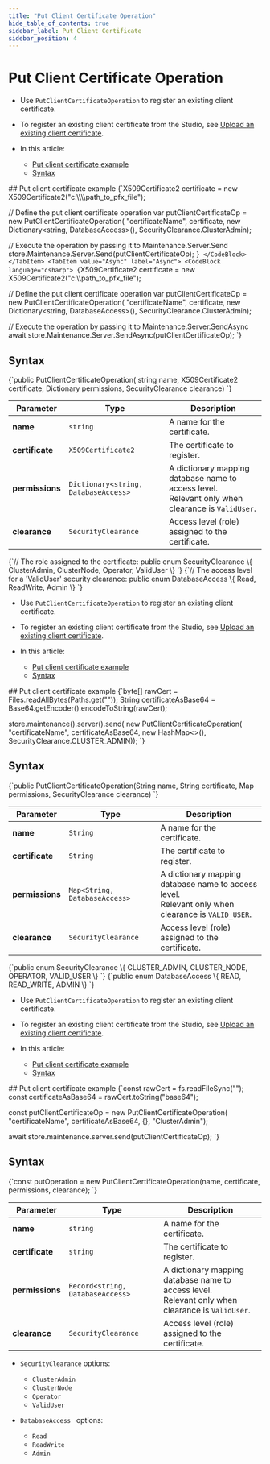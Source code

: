 ---
title: "Put Client Certificate Operation"
hide_table_of_contents: true
sidebar_label: Put Client Certificate
sidebar_position: 4
---




# Put Client Certificate Operation
<LanguageSwitcher supportedLanguages={supportedLanguages} />
<LanguageContent language="csharp">

<Admonition type="note" title="Note">

* Use `PutClientCertificateOperation` to register an existing client certificate.

* To register an existing client certificate from the Studio,
  see [Upload an existing client certificate](../../../../studio/server/certificates/server-management-certificates-view.mdx#upload-an-existing-client-certificate).

* In this article:
  * [Put client certificate example](../../../../client-api/operations/server-wide/certificates/put-client-certificate.mdx#put-client-certificate-example)
  * [Syntax](../../../../client-api/operations/server-wide/certificates/put-client-certificate.mdx#syntax)

</Admonition>
## Put client certificate example

<Tabs groupId='languageSyntax'>
<TabItem value="Sync" label="Sync">
<CodeBlock language="csharp">
{`X509Certificate2 certificate = new X509Certificate2("c:\\\\path_to_pfx_file");

// Define the put client certificate operation 
var putClientCertificateOp = new PutClientCertificateOperation(
    "certificateName",
    certificate, 
    new Dictionary<string, DatabaseAccess>(),
    SecurityClearance.ClusterAdmin);

// Execute the operation by passing it to Maintenance.Server.Send
store.Maintenance.Server.Send(putClientCertificateOp);
`}
</CodeBlock>
</TabItem>
<TabItem value="Async" label="Async">
<CodeBlock language="csharp">
{`X509Certificate2 certificate = new X509Certificate2("c:\\\\path_to_pfx_file");

// Define the put client certificate operation 
var putClientCertificateOp = new PutClientCertificateOperation(
    "certificateName",
    certificate, 
    new Dictionary<string, DatabaseAccess>(),
    SecurityClearance.ClusterAdmin);

// Execute the operation by passing it to Maintenance.Server.SendAsync
await store.Maintenance.Server.SendAsync(putClientCertificateOp);
`}
</CodeBlock>
</TabItem>
</Tabs>



## Syntax

<TabItem value="put_syntax" label="put_syntax">
<CodeBlock language="csharp">
{`public PutClientCertificateOperation(
    string name, 
    X509Certificate2 certificate, 
    Dictionary<string, DatabaseAccess> permissions, 
    SecurityClearance clearance)
`}
</CodeBlock>
</TabItem>

| Parameter       | Type                                 | Description                                                                                         |
|-----------------|--------------------------------------|-----------------------------------------------------------------------------------------------------|
| **name**        | `string`                             | A name for the certificate.                                                                         |
| **certificate** | `X509Certificate2`                   | The certificate to register.                                                                        |
| **permissions** | `Dictionary<string, DatabaseAccess>` | A dictionary mapping database name to access level.<br/>Relevant only when clearance is `ValidUser`. |
| **clearance**   | `SecurityClearance`                  | Access level (role) assigned to the certificate.                                                    |

<TabItem value="cert_1_2" label="cert_1_2">
<CodeBlock language="csharp">
{`// The role assigned to the certificate:
public enum SecurityClearance
\{
    ClusterAdmin,
    ClusterNode,
    Operator,
    ValidUser
\}
`}
</CodeBlock>
</TabItem>
<TabItem value="cert_1_3" label="cert_1_3">
<CodeBlock language="csharp">
{`// The access level for a 'ValidUser' security clearance:
public enum DatabaseAccess
\{
    Read,
    ReadWrite,
    Admin
\}
`}
</CodeBlock>
</TabItem>




</LanguageContent>
<LanguageContent language="java">

<Admonition type="note" title="Note">

* Use `PutClientCertificateOperation` to register an existing client certificate.

* To register an existing client certificate from the Studio,
  see [Upload an existing client certificate](../../../../studio/server/certificates/server-management-certificates-view.mdx#upload-an-existing-client-certificate).

* In this article:
    * [Put client certificate example](../../../../client-api/operations/server-wide/certificates/put-client-certificate.mdx#put-client-certificate-example)
    * [Syntax](../../../../client-api/operations/server-wide/certificates/put-client-certificate.mdx#syntax)

</Admonition>
## Put client certificate example

<TabItem value="cert_put_2" label="cert_put_2">
<CodeBlock language="java">
{`byte[] rawCert = Files.readAllBytes(Paths.get("<path-to-certificate.crt>"));
String certificateAsBase64 = Base64.getEncoder().encodeToString(rawCert);                

store.maintenance().server().send(
    new PutClientCertificateOperation(
        "certificateName",
        certificateAsBase64,
        new HashMap<>(),
        SecurityClearance.CLUSTER_ADMIN));
`}
</CodeBlock>
</TabItem>



## Syntax

<TabItem value="cert_put_1" label="cert_put_1">
<CodeBlock language="java">
{`public PutClientCertificateOperation(String name,
                                     String certificate,
                                     Map<String, DatabaseAccess> permissions,
                                     SecurityClearance clearance)
`}
</CodeBlock>
</TabItem>

| Parameter       | Type                          | Description                                                                                          |
|-----------------|-------------------------------|------------------------------------------------------------------------------------------------------|
| **name**        | `String`                      | A name for the certificate.                                                                          |
| **certificate** | `String`                      | The certificate to register.                                                                         |
| **permissions** | `Map<String, DatabaseAccess>` | A dictionary mapping database name to access level.<br/>Relevant only when clearance is `VALID_USER`. |
| **clearance**   | `SecurityClearance`           | Access level (role) assigned to the certificate.                                                     |

<TabItem value="cert_1_2" label="cert_1_2">
<CodeBlock language="java">
{`public enum SecurityClearance \{
    CLUSTER_ADMIN,
    CLUSTER_NODE,
    OPERATOR,
    VALID_USER
\}
`}
</CodeBlock>
</TabItem>
<TabItem value="cert_1_3" label="cert_1_3">
<CodeBlock language="java">
{`public enum DatabaseAccess \{
    READ,
    READ_WRITE,
    ADMIN
\}
`}
</CodeBlock>
</TabItem>




</LanguageContent>
<LanguageContent language="nodejs">

<Admonition type="note" title="Note">

* Use `PutClientCertificateOperation` to register an existing client certificate.

* To register an existing client certificate from the Studio,
  see [Upload an existing client certificate](../../../../studio/server/certificates/server-management-certificates-view.mdx#upload-an-existing-client-certificate).

* In this article:
    * [Put client certificate example](../../../../client-api/operations/server-wide/certificates/put-client-certificate.mdx#put-client-certificate-example)
    * [Syntax](../../../../client-api/operations/server-wide/certificates/put-client-certificate.mdx#syntax)

</Admonition>
## Put client certificate example

<TabItem value="cert_put_2" label="cert_put_2">
<CodeBlock language="js">
{`const rawCert = fs.readFileSync("<path-to-certificate.crt>");
const certificateAsBase64 = rawCert.toString("base64");

const putClientCertificateOp = new PutClientCertificateOperation(
    "certificateName",
    certificateAsBase64,
    \{\},
    "ClusterAdmin");

await store.maintenance.server.send(putClientCertificateOp);
`}
</CodeBlock>
</TabItem>



## Syntax

<TabItem value="syntax" label="syntax">
<CodeBlock language="js">
{`const putOperation = 
    new PutClientCertificateOperation(name, certificate, permissions, clearance);
`}
</CodeBlock>
</TabItem>

| Parameter       | Type                             | Description                                                                                         |
|-----------------|----------------------------------|-----------------------------------------------------------------------------------------------------|
| **name**        | `string`                         | A name for the certificate.                                                                         |
| **certificate** | `string`                         | The certificate to register.                                                                        |
| **permissions** | `Record<string, DatabaseAccess>` | A dictionary mapping database name to access level.<br/>Relevant only when clearance is `ValidUser`. |
| **clearance**   | `SecurityClearance`              | Access level (role) assigned to the certificate.                                                    |

* `SecurityClearance` options:
  * `ClusterAdmin`  
  * `ClusterNode`  
  * `Operator`  
  * `ValidUser`  

* `DatabaseAccess ` options:
  * `Read`
  * `ReadWrite`  
  * `Admin`




</LanguageContent>

<!---
- [Delete client certificate](../../../../client-api/operations/server-wide/certificates/delete-certificate)
- [Generate client certificate](../../../../client-api/operations/server-wide/certificates/create-client-certificate)

-->